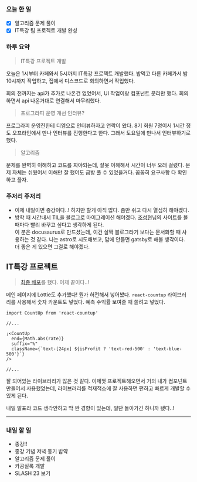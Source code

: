 ### 오늘 한 일

- [x] 알고리즘 문제 풀이
- [x] IT특강 팀 프로젝트 개발 완성

### 하루 요약

> IT특강 프로젝트 개발

오늘은 1시부터 카페와서 5시까지 IT특강 프로젝트 개발했다. 밥먹고 다른 카페가서 밤 10시까지 작업하고, 집에서 디스코드로 회의하면서 작업했다.

회의 전까지는 api가 추가로 나온건 없었어서, UI 작업이랑 컴포넌트 분리만 했다. 회의하면서 api 나온거대로 연결해서 마무리했다.

> 프로그라피 운영 개선 인터뷰?

프로그라피 운영진한테 디엠으로 인터뷰하자고 연락이 왔다. 8기 회원 7명이서 1시간 정도 오프라인에서 만나 인터뷰를 진행한다고 한다. 그래서 토요일에 만나서 인터뷰하기로 했다.

> 알고리즘

문제를 완벽히 이해하고 코드를 짜야되는데, 잘못 이해해서 시간이 너무 오래 걸렸다. 문제 자체는 쉬웠어서 이해만 잘 했어도 금방 풀 수 있었을거다. 꼼꼼히 요구사항 다 확인하고 풀자.

### 주저리 주저리

- 이제 내일이면 종강이다..! 하지만 할게 아직 많다. 좀만 쉬고 다시 열심히 해야겠다.
- 방학 때 시간내서 TIL을 블로그로 마이그레이션 해야겠다. [조성현](https://cho.sh/r/2023-06-12)님의 사이트를 볼 때마다 빨리 바꾸고 싶다고 생각하게 된다.  
  이 분은 docusaurus로 만드셨는데, 이건 살짝 블로그라기 보다는 문서화할 때 사용하는 것 같다. 나는 astro로 시도해보고, 맘에 안들면 gatsby로 해볼 생각이다. 더 좋은 게 있으면 그걸로 해야겠다.

## IT특강 프로젝트

> [최종 배포](https://gcu-it.netlify.app/)를 했다. 이제 끝이다..!

메인 페이지에 Lottie도 추가했다! 뭔가 허전해서 넣어봤다.
`react-countup` 라이브러리를 사용해서 숫자 카운트도 넣었다. 예측 수익률 보여줄 때 쓸려고 넣었다.

```tsx
import CountUp from 'react-countup'

//...

;<CountUp
  end={Math.abs(rate)}
  suffix="%"
  className={`text-[24px] ${isProfit ? 'text-red-500' : 'text-blue-500'}`}
/>

//...
```

잘 되어있는 라이브러리가 많은 것 같다. 이제껏 프로젝트해오면서 거의 내가 컴포넌트 만들어서 사용했었는데, 라이브러리를 적재적소에 잘 사용하면 편하고 빠르게 개발할 수 있게 된다.

내일 발표라 코드 생각안하고 막 짠 경향이 있는데, 일단 돌아가긴 하니까 됐다..!

---

### 내일 할 일

- 종강!!
- 종강 기념 저녁 동기 밥약
- 알고리즘 문제 풀이
- 카공실록 개발
- SLASH 23 보기
